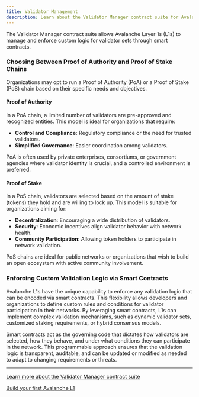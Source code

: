 ```yaml
---
title: Validator Management
description: Learn about the Validator Manager contract suite for Avalanche L1s
---
```


The Validator Manager contract suite allows Avalanche Layer 1s (L1s) to manage and enforce custom logic for validator sets through smart contracts.

### Choosing Between Proof of Authority and Proof of Stake Chains

Organizations may opt to run a Proof of Authority (PoA) or a Proof of Stake (PoS) chain based on their specific needs and objectives.

#### Proof of Authority

In a PoA chain, a limited number of validators are pre-approved and recognized entities. This model is ideal for organizations that require:

- **Control and Compliance**: Regulatory compliance or the need for trusted validators.
- **Simplified Governance**: Easier coordination among validators.

PoA is often used by private enterprises, consortiums, or government agencies where validator identity is crucial, and a controlled environment is preferred.

#### Proof of Stake

In a PoS chain, validators are selected based on the amount of stake (tokens) they hold and are willing to lock up. This model is suitable for organizations aiming for:

- **Decentralization**: Encouraging a wide distribution of validators.
- **Security**: Economic incentives align validator behavior with network health.
- **Community Participation**: Allowing token holders to participate in network validation.

PoS chains are ideal for public networks or organizations that wish to build an open ecosystem with active community involvement.


### Enforcing Custom Validation Logic via Smart Contracts

Avalanche L1s have the unique capability to enforce any validation logic that can be encoded via smart contracts. This flexibility allows developers and organizations to define custom rules and conditions for validator participation in their networks. By leveraging smart contracts, L1s can implement complex validation mechanisms, such as dynamic validator sets, customized staking requirements, or hybrid consensus models.

Smart contracts act as the governing code that dictates how validators are selected, how they behave, and under what conditions they can participate in the network. This programmable approach ensures that the validation logic is transparent, auditable, and can be updated or modified as needed to adapt to changing requirements or threats.

---

[Learn more about the Validator Manager contract suite](/evm-l1s/validator-manager/contract)

[Build your first Avalanche L1](/avalanche-l1s/build-first-avalanche-l1)